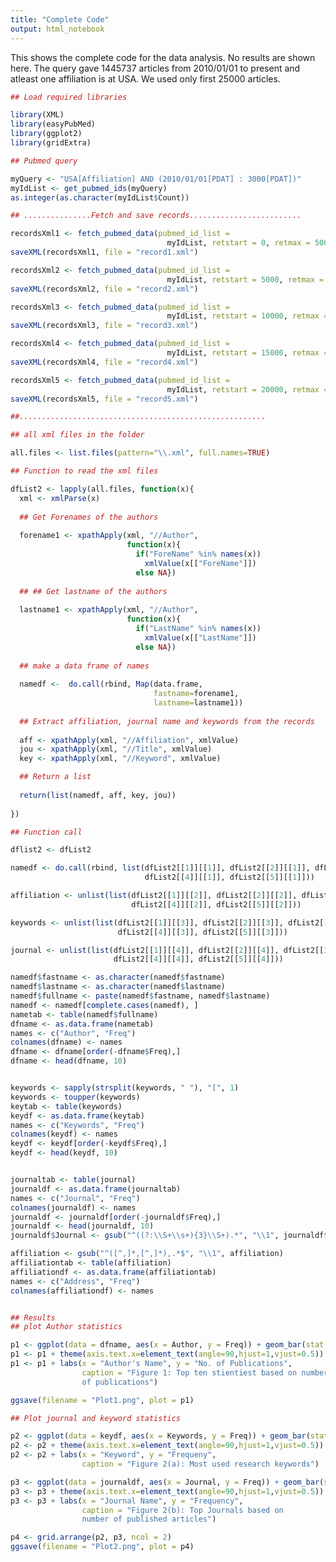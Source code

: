 ```yaml
---
title: "Complete Code"
output: html_notebook
---
```


This shows the complete code for the data analysis. No results are shown here. The query gave 1445737 articles from 2010/01/01 to present and atleast one affiliation is at USA. We used only first 25000 articles. 

```r

## Load required libraries

library(XML)
library(easyPubMed)
library(ggplot2)
library(gridExtra)

## Pubmed query

myQuery <- "USA[Affiliation] AND (2010/01/01[PDAT] : 3000[PDAT])"
myIdList <- get_pubmed_ids(myQuery)
as.integer(as.character(myIdList$Count))

## ...............Fetch and save records.........................

recordsXml1 <- fetch_pubmed_data(pubmed_id_list = 
                                   myIdList, retstart = 0, retmax = 5000)
saveXML(recordsXml1, file = "record1.xml")

recordsXml2 <- fetch_pubmed_data(pubmed_id_list = 
                                   myIdList, retstart = 5000, retmax = 5000)
saveXML(recordsXml2, file = "record2.xml")

recordsXml3 <- fetch_pubmed_data(pubmed_id_list = 
                                   myIdList, retstart = 10000, retmax = 5000)
saveXML(recordsXml3, file = "record3.xml")

recordsXml4 <- fetch_pubmed_data(pubmed_id_list = 
                                   myIdList, retstart = 15000, retmax = 5000)
saveXML(recordsXml4, file = "record4.xml")

recordsXml5 <- fetch_pubmed_data(pubmed_id_list = 
                                   myIdList, retstart = 20000, retmax = 5000)
saveXML(recordsXml5, file = "record5.xml")

##.......................................................

## all xml files in the folder

all.files <- list.files(pattern="\\.xml", full.names=TRUE)

## Function to read the xml files

dfList2 <- lapply(all.files, function(x){
  xml <- xmlParse(x)
  
  ## Get Forenames of the authors
  
  forename1 <- xpathApply(xml, "//Author",
                          function(x){
                            if("ForeName" %in% names(x))
                              xmlValue(x[["ForeName"]])
                            else NA})
  
  ## ## Get lastname of the authors
  
  lastname1 <- xpathApply(xml, "//Author",
                          function(x){
                            if("LastName" %in% names(x))
                              xmlValue(x[["LastName"]])
                            else NA})
  
  ## make a data frame of names
  
  namedf <-  do.call(rbind, Map(data.frame, 
                                fastname=forename1, 
                                lastname=lastname1))
  
  ## Extract affiliation, journal name and keywords from the records
  
  aff <- xpathApply(xml, "//Affiliation", xmlValue)
  jou <- xpathApply(xml, "//Title", xmlValue)
  key <- xpathApply(xml, "//Keyword", xmlValue)

  ## Return a list 
  
  return(list(namedf, aff, key, jou))
  
})

## Function call

dflist2 <- dfList2

namedf <- do.call(rbind, list(dfList2[[1]][[1]], dfList2[[2]][[1]], dfList2[[3]][[1]], 
                              dfList2[[4]][[1]], dfList2[[5]][[1]]))

affiliation <- unlist(list(dfList2[[1]][[2]], dfList2[[2]][[2]], dfList2[[3]][[2]], 
                           dfList2[[4]][[2]], dfList2[[5]][[2]]))

keywords <- unlist(list(dfList2[[1]][[3]], dfList2[[2]][[3]], dfList2[[3]][[3]], 
                        dfList2[[4]][[3]], dfList2[[5]][[3]]))

journal <- unlist(list(dfList2[[1]][[4]], dfList2[[2]][[4]], dfList2[[3]][[4]], 
                       dfList2[[4]][[4]], dfList2[[5]][[4]]))

namedf$fastname <- as.character(namedf$fastname)
namedf$lastname <- as.character(namedf$lastname)
namedf$fullname <- paste(namedf$fastname, namedf$lastname)
namedf <- namedf[complete.cases(namedf), ]
nametab <- table(namedf$fullname)
dfname <- as.data.frame(nametab)
names <- c("Author", "Freq")
colnames(dfname) <- names
dfname <- dfname[order(-dfname$Freq),]
dfname <- head(dfname, 10)


keywords <- sapply(strsplit(keywords, " "), "[", 1)
keywords <- toupper(keywords)
keytab <- table(keywords)
keydf <- as.data.frame(keytab)
names <- c("Keywords", "Freq")
colnames(keydf) <- names
keydf <- keydf[order(-keydf$Freq),]
keydf <- head(keydf, 10)


journaltab <- table(journal)
journaldf <- as.data.frame(journaltab)
names <- c("Journal", "Freq")
colnames(journaldf) <- names
journaldf <- journaldf[order(-journaldf$Freq),]
journaldf <- head(journaldf, 10)
journaldf$Journal <- gsub("^((?:\\S+\\s+){3}\\S+).*", "\\1", journaldf$Journal)

affiliation <- gsub("^([^,]*,[^,]*),.*$", "\\1", affiliation)
affiliationtab <- table(affiliation)
affiliationdf <- as.data.frame(affiliationtab)
names <- c("Address", "Freq")
colnames(affiliationdf) <- names


## Results
## plot Author statistics

p1 <- ggplot(data = dfname, aes(x = Author, y = Freq)) + geom_bar(stat = "identity")
p1 <- p1 + theme(axis.text.x=element_text(angle=90,hjust=1,vjust=0.5))
p1 <- p1 + labs(x = "Author's Name", y = "No. of Publications", 
                caption = "Figure 1: Top ten stientiest based on number 
                of publications")

ggsave(filename = "Plot1.png", plot = p1)

## Plot journal and keyword statistics

p2 <- ggplot(data = keydf, aes(x = Keywords, y = Freq)) + geom_bar(stat = "identity")
p2 <- p2 + theme(axis.text.x=element_text(angle=90,hjust=1,vjust=0.5)) 
p2 <- p2 + labs(x = "Keyword", y = "Frequeny", 
                caption = "Figure 2(a): Most used research keywords")

p3 <- ggplot(data = journaldf, aes(x = Journal, y = Freq)) + geom_bar(stat = "identity")
p3 <- p3 + theme(axis.text.x=element_text(angle=90,hjust=1,vjust=0.5)) 
p3 <- p3 + labs(x = "Journal Name", y = "Frequency", 
                caption = "Figure 2(b): Top Journals based on 
                number of published articles")

p4 <- grid.arrange(p2, p3, ncol = 2)
ggsave(filename = "Plot2.png", plot = p4)

```


